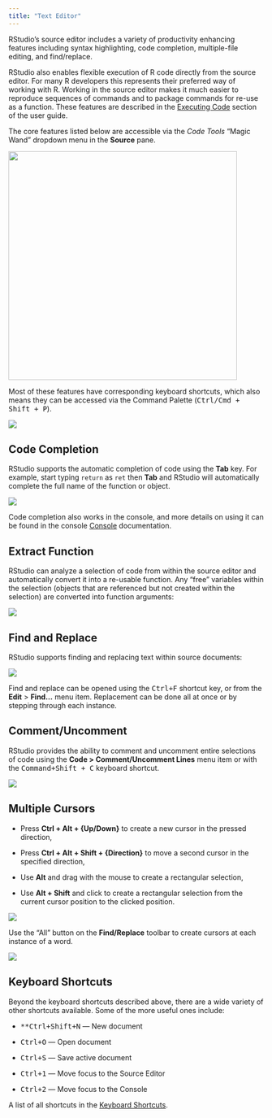 ```yaml
---
title: "Text Editor"
---
```


RStudio's source editor includes a variety of productivity enhancing features including syntax highlighting, code completion, multiple-file editing, and find/replace.

RStudio also enables flexible execution of R code directly from the source editor. For many R developers this represents their preferred way of working with R. Working in the source editor makes it much easier to reproduce sequences of commands and to package commands for re-use as a function. These features are described in the [Executing Code](../code/execution.html) section of the user guide.

The core features listed below are accessible via the *Code Tools* "Magic Wand" dropdown menu in the **Source** pane.

![](images/code-tools.png){fig-alt="Screenshot of the Code Tools dropdown" width="450"}

Most of these features have corresponding keyboard shortcuts, which also means they can be accessed via the Command Palette (<kbd>Ctrl/Cmd + Shift + P</kbd>).

![](images/rename-in-scope.png){fig-alt="A screenshot of the Command Palette with the search limited to 'Rename' symbol in scope"}

## Code Completion

RStudio supports the automatic completion of code using the **Tab** key. For example, start typing `return` as `ret` then **Tab** and RStudio will automatically complete the full name of the function or object.

![](images/tab-completion.png){fig-alt="Screenshot of RStudio's autocompletion of the 'return' function"}

Code completion also works in the console, and more details on using it can be found in the console [Console](../code/console.html) documentation.

## Extract Function

RStudio can analyze a selection of code from within the source editor and automatically convert it into a re-usable function. Any "free" variables within the selection (objects that are referenced but not created within the selection) are converted into function arguments:

![](images/extract-function-dropdown.png){fig-alt="Screenshot of the Code Tools > Extract Function button"}

## Find and Replace

RStudio supports finding and replacing text within source documents:

![](images/find-replace.png){fig-alt="A screenshot of the Find and Replace text interface within a source file."}

Find and replace can be opened using the <kbd>Ctrl+F</kbd> shortcut key, or from the **Edit** > **Find\...** menu item. Replacement can be done all at once or by stepping through each instance.

## Comment/Uncomment

RStudio provides the ability to comment and uncomment entire selections of code using the **Code > Comment/Uncomment Lines** menu item or with the <kbd>Command+Shift + C</kbd> keyboard shortcut.

![](images/comment-uncomment.png){fig-alt="Screenshot of the 'Comment/Uncomment Lines' button" }

## Multiple Cursors

-   Press **Ctrl + Alt + {Up/Down}** to create a new cursor in the pressed direction,

-   Press **Ctrl + Alt + Shift + {Direction}** to move a second cursor in the specified direction,

-   Use **Alt** and drag with the mouse to create a rectangular selection,

-   Use **Alt + Shift** and click to create a rectangular selection from the current cursor position to the clicked position.

![](images/multicursor-lines.png){fig-alt="Screenshot of multiple cursors across 3 lines of code"}

Use the "All" button on the **Find/Replace** toolbar to create cursors at each instance of a word.

![](images/multicursor-find-replace.png){fig-alt="Screenshot of 3 cursors, one at each instance of the searched term in the current R script."}

## Keyboard Shortcuts

Beyond the keyboard shortcuts described above, there are a wide variety of other shortcuts available. Some of the more useful ones include:

-   <kbd>**Ctrl+Shift+N</kbd> --- New document

-   <kbd>Ctrl+O</kbd> --- Open document

-   <kbd>Ctrl+S</kbd> --- Save active document

-   <kbd>Ctrl+1</kbd> --- Move focus to the Source Editor

-   <kbd>Ctrl+2</kbd> --- Move focus to the Console

A list of all shortcuts in the [Keyboard Shortcuts](../../reference/shortcuts.html).
